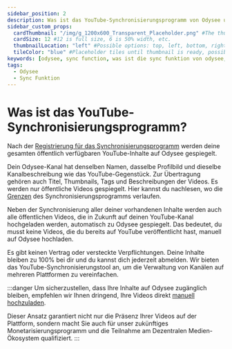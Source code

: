 ---
sidebar_position: 2
description: Was ist das YouTube-Synchronisierungsprogramm von Odysee und wie es funktioniert, zeigen wir dir hier.
sidebar_custom_props:
  cardThumbnail: "/img/g_1200x600_Transparent_Placeholder.png" #The thumbnail on the category card.
  cardSize: 12 #12 is full size, 6 is 50% width, etc.
  thumbnailLocation: "left" #Possible options: top, left, bottom, right, none
  tileColor: "blue" #Placeholder tiles until thumbnail is ready, possible options: blue, cream, darkpurple, lightpurple, mauve, orange, pink, none
keywords: [odysee, sync function, was ist die sync funktion von odysee, wie funktioniert die sync funktion, was macht die sync funktion]
tags:
  - Odysee
  - Sync Funktion
---

# Was ist das YouTube-Synchronisierungsprogramm?

Nach der [Registrierung für das Synchronisierungsprogramm](https://odysee.com/$/youtube?reset_scroll=youtube&new_channel=true) werden deine gesamten öffentlich verfügbaren YouTube-Inhalte auf Odysee gespiegelt.

Dein Odysee-Kanal hat denselben Namen, dasselbe Profilbild und dieselbe Kanalbeschreibung wie das YouTube-Gegenstück. Zur Übertragung gehören auch Titel, Thumbnails, Tags und Beschreibungen der Videos. Es werden nur öffentliche Videos gespiegelt. Hier kannst du nachlesen, wo die [Grenzen](/category-syncprogram/limits) des Synchronisierungsprogramms verlaufen.

Neben der Synchronisierung aller deiner vorhandenen Inhalte werden auch alle öffentlichen Videos, die in Zukunft auf deinen YouTube-Kanal hochgeladen werden, automatisch zu Odysee gespiegelt. Das bedeutet, du musst keine Videos, die du bereits auf YouTube veröffentlicht hast, manuell auf Odysee hochladen.

Es gibt keinen Vertrag oder versteckte Verpflichtungen. Deine Inhalte bleiben zu 100% bei dir und du kannst dich jederzeit abmelden. Wir bieten das YouTube-Synchronisierungstool an, um die Verwaltung von Kanälen auf mehreren Plattformen zu vereinfachen.

:::danger Um sicherzustellen, dass Ihre Inhalte auf Odysee zugänglich bleiben, empfehlen wir Ihnen dringend, Ihre Videos direkt [manuell hochzuladen](https://help.odysee.tv/de/category-uploading/).

Dieser Ansatz garantiert nicht nur die Präsenz Ihrer Videos auf der Plattform, sondern macht Sie auch für unser zukünftiges Monetarisierungsprogramm und die Teilnahme am Dezentralen Medien-Ökosystem qualifiziert.
:::
